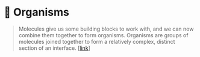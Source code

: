 
<Meta title="Gamut|Organisms/About" />

# 🦠 Organisms

> Molecules give us some building blocks to work with, and we can now combine them together to form organisms.
> Organisms are groups of molecules joined together to form a relatively complex, distinct section of an interface.
> [[link](https://bradfrost.com/blog/post/atomic-web-design/#organisms)]
